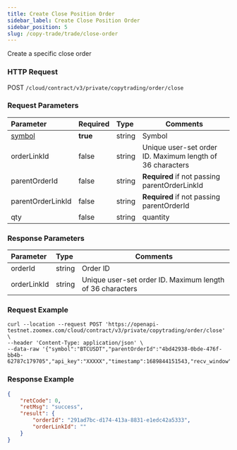 ```yaml
---
title: Create Close Position Order
sidebar_label: Create Close Position Order
sidebar_position: 5
slug: /copy-trade/trade/close-order
---
```


Create a specific close order

### HTTP Request

POST `/cloud/contract/v3/private/copytrading/order/close`

### Request Parameters

| Parameter | Required | Type | Comments|
|:----- |:-------|:-----|------ |
|[symbol](../enum#symbol) |**true** |string |Symbol |
|orderLinkId |false |string |Unique user-set order ID. Maximum length of 36 characters  |
|parentOrderId |false |string |**Required** if not passing parentOrderLinkId |
|parentOrderLinkId |false |string |**Required** if not passing parentOrderId|
|qty |false|string |quantity |

### Response Parameters

| Parameter | Type | Comments|
|:----- |:-----|----- |
|orderId |string |Order ID |
|orderLinkId |string |Unique user-set order ID. Maximum length of 36 characters |

### Request Example

``` shell
curl --location --request POST 'https://openapi-testnet.zoomex.com/cloud/contract/v3/private/copytrading/order/close' \
--header 'Content-Type: application/json' \
--data-raw '{"symbol":"BTCUSDT","parentOrderId":"4bd42938-0bde-476f-bb4b-62787c179705","api_key":"XXXXX","timestamp":1689844151543,"recv_window":5000,"sign":"XXXXX"}'
```

### Response Example

``` json
{
    "retCode": 0,
    "retMsg": "success",
    "result": {
        "orderId": "291ad7bc-d174-413a-8831-e1edc42a5333",
        "orderLinkId": ""
    }
}
```